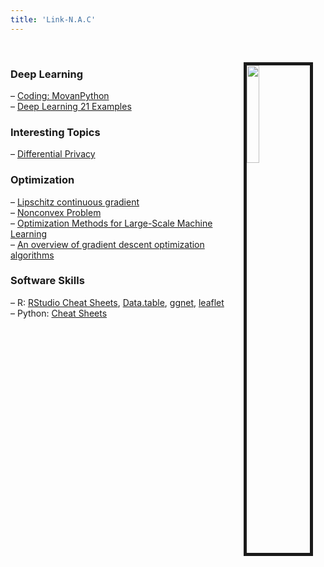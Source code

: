 ```yaml
---
title: 'Link-N.A.C'
---
```

&nbsp;

<img src="images/IMG_4667.PNG" style="width:20%; border:5px solid; margin-right: 20px" align="right">

### **Deep Learning**  
-- [Coding: MovanPython](https://morvanzhou.github.io/learning-steps/)  
-- [Deep Learning 21 Examples](https://github.com/hzy46/Deep-Learning-21-Examples)  

### **Interesting Topics**  
-- [Differential Privacy](https://privacytools.seas.harvard.edu/differential-privacy)

### **Optimization**  
-- [Lipschitz continuous gradient](https://xingyuzhou.org/blog/notes/Lipschitz-gradient)  
-- [Nonconvex Problem](https://sunju.org/research/nonconvex/)  
-- [Optimization Methods for Large-Scale Machine Learning](https://sgfin.github.io/files/notes/bottou_optimization.pdf)  
-- [An overview of gradient descent optimization algorithms](http://ruder.io/optimizing-gradient-descent/)   

### **Software Skills**   
-- R: [RStudio Cheat Sheets](https://www.rstudio.com/resources/cheatsheets/), [Data.table](https://www.listendata.com/2016/10/r-data-table.html), [ggnet](https://briatte.github.io/ggnet/#node-placement), [leaflet](https://rstudio.github.io/leaflet/)       
-- Python: [Cheat Sheets](https://www.datacamp.com/community/data-science-cheatsheets?page=3)



